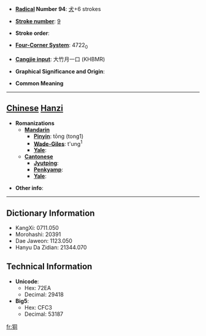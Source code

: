 * '''[[Wiktionary:Chinese radical index| Radical]] Number 94''': [[Wiktionary:Chinese radical index 犬|犬]]+6 strokes

* '''[[Wiktionary:Chinese total strokes index|Stroke number]]''': [[Wiktionary:Chinese total strokes index 9|9]]

* '''Stroke order''': 

* '''[[Wiktionary:Chinese four corner index|Four-Corner System]]''': 4722<sub>0</sub>

* '''[[Wiktionary:Chinese Cangjie index|Cangjie input]]''': 大竹月一口 (KHBMR)

* '''Graphical Significance and Origin''': 

* '''Common Meaning'''

----

== [[Chinese]] [[Hanzi]] ==

* '''Romanizations'''
** '''[[Mandarin]]'''
*** '''[[Pinyin]]''': tōng (tong1)
*** '''[[Wade-Giles]]''': t'ung<sup>1</sup>
*** '''[[Yale]]''': 
** '''[[Cantonese]]'''
*** '''[[Jyutping]]''':
*** '''[[Penkyamp]]''': 
*** '''[[Yale]]''': 

* '''Other info''': 

----

== Dictionary Information ==

* KangXi: 0711.050
* Morohashi: 20391
* Dae Jaweon: 1123.050
* Hanyu Da Zidian: 21344.070

== Technical Information ==

* '''Unicode''':
** Hex: 72EA
** Decimal: 29418
* '''Big5''':
** Hex: CFC3
** Decimal: 53187

[[fr:狪]]